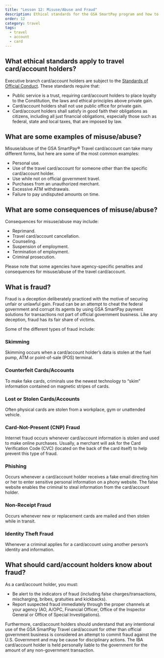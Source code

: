 ```yaml
---
title: "Lesson 12: Misuse/Abuse and Fraud"
description: Ethical standards for the GSA SmartPay program and how to identify fraud, misuse, and abuse of travel accounts.
order: 12
category: travel
tags:
  - travel
  - account
  - card
---
```


## What ethical standards apply to travel card/account holders?
Executive branch card/account holders are subject to the [Standards of Official Conduct](https://www.justice.gov/jmd/principles-ethical-conduct). These standards require that:
- Public service is a trust, requiring card/account holders to place loyalty to the Constitution, the laws and ethical principles above private gain.
- Card/account holders shall not use public office for private gain.
- Card/account holders  shall satisfy in good faith their obligations as citizens, including all just financial obligations, especially those such as federal, state and local taxes, that are imposed by law.

## What are some examples of misuse/abuse?

Misuse/abuse of the GSA SmartPay® Travel card/account can take many different forms, but here are some of the most common examples:

- Personal use.
- Use of the travel card/account for someone other than the specific card/account holder.
- Use while not on official government travel.
- Purchases from an unauthorized merchant.
- Excessive ATM withdrawals.
- Failure to pay undisputed amounts on time.

## What are some consequences of misuse/abuse?
Consequences for misuse/abuse may include:
- Reprimand.
- Travel card/account cancellation.
- Counseling.
- Suspension of employment.
- Termination of employment.
- Criminal prosecution.

Please note that some agencies have agency-specific penalties and consequences for misuse/abuse of the travel card/account.

## What is fraud?
Fraud is a deception deliberately practiced with the motive of securing unfair or unlawful gain. Fraud can be an attempt to cheat the federal government and corrupt its agents by using GSA SmartPay payment solutions for transactions not part of official government business. Like any deception, fraud has its fair share of victims.

Some of the different types of fraud include:

### Skimming
Skimming occurs when a card/account holder’s data is stolen at the fuel pump, ATM or point-of-sale (POS) terminal.

### Counterfeit Cards/Accounts
To make fake cards, criminals use the newest technology to “skim” information contained on magnetic stripes of cards.

### Lost or Stolen Cards/Accounts
Often physical cards are stolen from a workplace, gym or unattended vehicle.

### Card-Not-Present (CNP) Fraud
Internet fraud occurs whenever card/account information is stolen and used to make online purchases. Usually, a merchant will ask for the Card Verification Code (CVC) (located on the back of the card itself) to help prevent this type of fraud.

### Phishing
Occurs whenever a card/account holder receives a fake email directing him or her to enter sensitive personal information on a phony website. The false website enables the criminal to steal information from the card/account holder.

### Non-Receipt Fraud
Occurs whenever new or replacement cards are mailed and then stolen while in transit.

### Identity Theft Fraud
Whenever a criminal applies for a card/account using another person’s identity and information.

## What should card/account holders know about fraud?
As a card/account holder, you must:
- Be alert to the indicators of fraud (including false charges/transactions, mischarging, bribes, gratuities and kickbacks).
- Report suspected fraud immediately through the proper channels at your agency (AO, A/OPC, Financial Officer, Office of the Inspector General or Office of Special Investigations).

Furthermore, card/account holders should understand that any intentional use of the GSA SmartPay Travel card/account for other than official government business is considered an attempt to commit fraud against the U.S. Government and may be cause for disciplinary actions. The IBA card/account holder is held personally liable to the government for the amount of any non-government transaction. 
